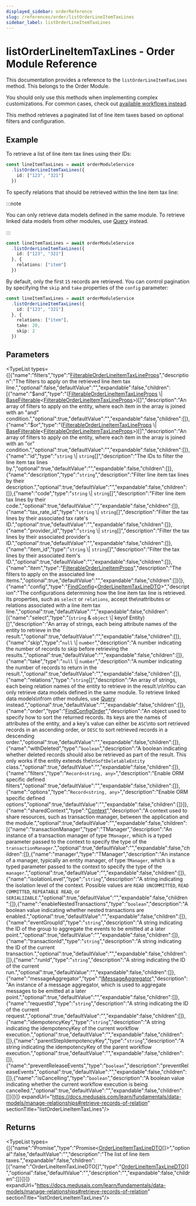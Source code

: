 ```yaml
---
displayed_sidebar: orderReference
slug: /references/order/listOrderLineItemTaxLines
sidebar_label: listOrderLineItemTaxLines
---
```



# listOrderLineItemTaxLines - Order Module Reference

This documentation provides a reference to the `listOrderLineItemTaxLines` method. This belongs to the Order Module.

<Note>

You should only use this methods when implementing complex customizations. For common cases, check out [available workflows instead](/medusa-workflows-reference).

</Note>

This method retrieves a paginated list of line item taxes based on optional filters and configuration.

## Example

To retrieve a list of line item tax lines using their IDs:

```ts
const lineItemTaxLines = await orderModuleService
  .listOrderLineItemTaxLines({
    id: ["123", "321"]
  })
```

To specify relations that should be retrieved within the line item tax line:

:::note

You can only retrieve data models defined in the same module. To retrieve linked data models
from other modules, use [Query](https://docs.medusajs.com/learn/fundamentals/module-links/query) instead.

:::

```ts
const lineItemTaxLines = await orderModuleService
  .listOrderLineItemTaxLines({
    id: ["123", "321"]
  }, {
    relations: ["item"]
  })
```

By default, only the first `15` records are retrieved. You can control pagination by specifying the `skip` and `take` properties of the `config` parameter:

```ts
const lineItemTaxLines = await orderModuleService
  .listOrderLineItemTaxLines({
    id: ["123", "321"]
  }, {
    relations: ["item"],
    take: 20,
    skip: 2
  })
```

## Parameters

<TypeList types={[{"name":"filters","type":"[FilterableOrderLineItemTaxLineProps](../../../interfaces/order.FilterableOrderLineItemTaxLineProps/page.mdx)","description":"The filters to apply on the retrieved line item tax line.","optional":false,"defaultValue":"","expandable":false,"children":[{"name":"$and","type":"([FilterableOrderLineItemTaxLineProps](../../../interfaces/order.FilterableOrderLineItemTaxLineProps/page.mdx) \\| [BaseFilterable](../../../interfaces/order.BaseFilterable/page.mdx)&#60;[FilterableOrderLineItemTaxLineProps](../../../interfaces/order.FilterableOrderLineItemTaxLineProps/page.mdx)&#62;)[]","description":"An array of filters to apply on the entity, where each item in the array is joined with an \"and\" condition.","optional":true,"defaultValue":"","expandable":false,"children":[]},{"name":"$or","type":"([FilterableOrderLineItemTaxLineProps](../../../interfaces/order.FilterableOrderLineItemTaxLineProps/page.mdx) \\| [BaseFilterable](../../../interfaces/order.BaseFilterable/page.mdx)&#60;[FilterableOrderLineItemTaxLineProps](../../../interfaces/order.FilterableOrderLineItemTaxLineProps/page.mdx)&#62;)[]","description":"An array of filters to apply on the entity, where each item in the array is joined with an \"or\" condition.","optional":true,"defaultValue":"","expandable":false,"children":[]},{"name":"id","type":"`string` \\| `string`[]","description":"The IDs to filter the line item tax lines by.","optional":true,"defaultValue":"","expandable":false,"children":[]},{"name":"description","type":"`string`","description":"Filter line item tax lines by their description.","optional":true,"defaultValue":"","expandable":false,"children":[]},{"name":"code","type":"`string` \\| `string`[]","description":"Filter line item tax lines by their code.","optional":true,"defaultValue":"","expandable":false,"children":[]},{"name":"tax_rate_id","type":"`string` \\| `string`[]","description":"Filter the tax lines by their associated tax rate's ID.","optional":true,"defaultValue":"","expandable":false,"children":[]},{"name":"provider_id","type":"`string` \\| `string`[]","description":"Filter the tax lines by their associated provider's ID.","optional":true,"defaultValue":"","expandable":false,"children":[]},{"name":"item_id","type":"`string` \\| `string`[]","description":"Filter the tax lines by their associated item's ID.","optional":true,"defaultValue":"","expandable":false,"children":[]},{"name":"item","type":"[FilterableOrderLineItemProps](../../../interfaces/order.FilterableOrderLineItemProps/page.mdx)","description":"The filters to apply on the associated line items.","optional":true,"defaultValue":"","expandable":false,"children":[]}]},{"name":"config","type":"[FindConfig](../../../interfaces/order.FindConfig/page.mdx)&#60;[OrderLineItemTaxLineDTO](../../../interfaces/order.OrderLineItemTaxLineDTO/page.mdx)&#62;","description":"The configurations determining how the line item tax line is retrieved. Its properties, such as `select` or `relations`, accept the\nattributes or relations associated with a line item tax line.","optional":true,"defaultValue":"","expandable":false,"children":[{"name":"select","type":"(`string` & `object` \\| keyof Entity)[]","description":"An array of strings, each being attribute names of the entity to retrieve in the result.","optional":true,"defaultValue":"","expandable":false,"children":[]},{"name":"skip","type":"`null` \\| `number`","description":"A number indicating the number of records to skip before retrieving the results.","optional":true,"defaultValue":"","expandable":false,"children":[]},{"name":"take","type":"`null` \\| `number`","description":"A number indicating the number of records to return in the result.","optional":true,"defaultValue":"","expandable":false,"children":[]},{"name":"relations","type":"`string`[]","description":"An array of strings, each being relation names of the entity to retrieve in the result.\n\nYou can only retrieve data models defined in the same module. To retrieve linked data models\nfrom other modules, use [Query](https://docs.medusajs.com/learn/fundamentals/module-links/query) instead.","optional":true,"defaultValue":"","expandable":false,"children":[]},{"name":"order","type":"[FindConfigOrder](../../../types/order.FindConfigOrder/page.mdx)","description":"An object used to specify how to sort the returned records. Its keys are the names of attributes of the entity, and a key's value can either be `ASC`\nto sort retrieved records in an ascending order, or `DESC` to sort retrieved records in a descending order.","optional":true,"defaultValue":"","expandable":false,"children":[]},{"name":"withDeleted","type":"`boolean`","description":"A boolean indicating whether deleted records should also be retrieved as part of the result. This only works if the entity extends the\n`SoftDeletableEntity` class.","optional":true,"defaultValue":"","expandable":false,"children":[]},{"name":"filters","type":"`Record<string, any>`","description":"Enable ORM specific defined filters","optional":true,"defaultValue":"","expandable":false,"children":[]},{"name":"options","type":"`Record<string, any>`","description":"Enable ORM specific defined options","optional":true,"defaultValue":"","expandable":false,"children":[]}]},{"name":"sharedContext","type":"[Context](../../../interfaces/order.Context/page.mdx)","description":"A context used to share resources, such as transaction manager, between the application and the module.","optional":true,"defaultValue":"","expandable":false,"children":[{"name":"transactionManager","type":"TManager","description":"An instance of a transaction manager of type `TManager`, which is a typed parameter passed to the context to specify the type of the `transactionManager`.","optional":true,"defaultValue":"","expandable":false,"children":[]},{"name":"manager","type":"TManager","description":"An instance of a manager, typically an entity manager, of type `TManager`, which is a typed parameter passed to the context to specify the type of the `manager`.","optional":true,"defaultValue":"","expandable":false,"children":[]},{"name":"isolationLevel","type":"`string`","description":"A string indicating the isolation level of the context. Possible values are `READ UNCOMMITTED`, `READ COMMITTED`, `REPEATABLE READ`, or `SERIALIZABLE`.","optional":true,"defaultValue":"","expandable":false,"children":[]},{"name":"enableNestedTransactions","type":"`boolean`","description":"A boolean value indicating whether nested transactions are enabled.","optional":true,"defaultValue":"","expandable":false,"children":[]},{"name":"eventGroupId","type":"`string`","description":"A string indicating the ID of the group to aggregate the events to be emitted at a later point.","optional":true,"defaultValue":"","expandable":false,"children":[]},{"name":"transactionId","type":"`string`","description":"A string indicating the ID of the current transaction.","optional":true,"defaultValue":"","expandable":false,"children":[]},{"name":"runId","type":"`string`","description":"A string indicating the ID of the current run.","optional":true,"defaultValue":"","expandable":false,"children":[]},{"name":"messageAggregator","type":"[IMessageAggregator](../../../interfaces/order.IMessageAggregator/page.mdx)","description":"An instance of a message aggregator, which is used to aggregate messages to be emitted at a later point.","optional":true,"defaultValue":"","expandable":false,"children":[]},{"name":"requestId","type":"`string`","description":"A string indicating the ID of the current request.","optional":true,"defaultValue":"","expandable":false,"children":[]},{"name":"idempotencyKey","type":"`string`","description":"A string indicating the idempotencyKey of the current workflow execution.","optional":true,"defaultValue":"","expandable":false,"children":[]},{"name":"parentStepIdempotencyKey","type":"`string`","description":"A string indicating the idempotencyKey of the parent workflow execution.","optional":true,"defaultValue":"","expandable":false,"children":[]},{"name":"preventReleaseEvents","type":"`boolean`","description":"preventReleaseEvents","optional":true,"defaultValue":"","expandable":false,"children":[]},{"name":"isCancelling","type":"`boolean`","description":"A boolean value indicating whether the current workflow execution is being cancelled.","optional":true,"defaultValue":"","expandable":false,"children":[]}]}]} expandUrl="https://docs.medusajs.com/learn/fundamentals/data-models/manage-relationships#retrieve-records-of-relation" sectionTitle="listOrderLineItemTaxLines"/>

## Returns

<TypeList types={[{"name":"Promise","type":"Promise&#60;[OrderLineItemTaxLineDTO](../../../interfaces/order.OrderLineItemTaxLineDTO/page.mdx)[]&#62;","optional":false,"defaultValue":"","description":"The list of line item taxes.","expandable":false,"children":[{"name":"OrderLineItemTaxLineDTO[]","type":"[OrderLineItemTaxLineDTO](../../../interfaces/order.OrderLineItemTaxLineDTO/page.mdx)[]","optional":false,"defaultValue":"","description":"","expandable":false,"children":[]}]}]} expandUrl="https://docs.medusajs.com/learn/fundamentals/data-models/manage-relationships#retrieve-records-of-relation" sectionTitle="listOrderLineItemTaxLines"/>
